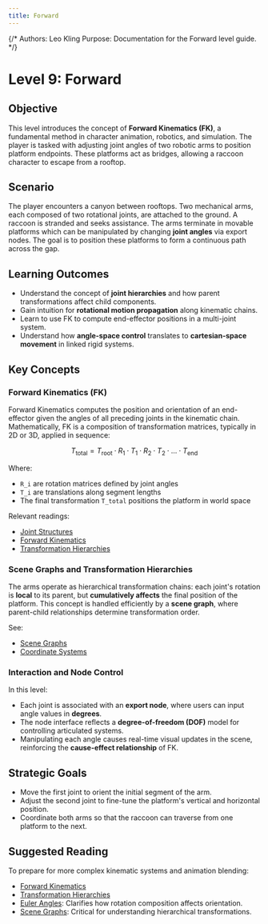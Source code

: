```yaml
---
title: Forward
---
```


{/*
Authors: Leo Kling
Purpose: Documentation for the Forward level guide.
*/}

# Level 9: Forward

## Objective

This level introduces the concept of **Forward Kinematics (FK)**, a fundamental method in character animation, robotics, and simulation. The player is tasked with adjusting joint angles of two robotic arms to position platform endpoints. These platforms act as bridges, allowing a raccoon character to escape from a rooftop.

## Scenario

The player encounters a canyon between rooftops. Two mechanical arms, each composed of two rotational joints, are attached to the ground. A raccoon is stranded and seeks assistance. The arms terminate in movable platforms which can be manipulated by changing **joint angles** via export nodes. The goal is to position these platforms to form a continuous path across the gap.

## Learning Outcomes

- Understand the concept of **joint hierarchies** and how parent transformations affect child components.
- Gain intuition for **rotational motion propagation** along kinematic chains.
- Learn to use FK to compute end-effector positions in a multi-joint system.
- Understand how **angle-space control** translates to **cartesian-space movement** in linked rigid systems.

## Key Concepts

### Forward Kinematics (FK)

Forward Kinematics computes the position and orientation of an end-effector given the angles of all preceding joints in the kinematic chain. Mathematically, FK is a composition of transformation matrices, typically in 2D or 3D, applied in sequence:

$$
T_\text{total} = T_\text{root} \cdot R_1 \cdot T_1 \cdot R_2 \cdot T_2 \cdot ... \cdot T_\text{end}
$$

Where:

- `R_i` are rotation matrices defined by joint angles
- `T_i` are translations along segment lengths
- The final transformation `T_total` positions the platform in world space

Relevant readings:

- [Joint Structures](/docs/kinematics/joint-structures)
- [Forward Kinematics](/docs/kinematics/forward-kinematics)
- [Transformation Hierarchies](/docs/hierarchies/transformation-hierarchies)

### Scene Graphs and Transformation Hierarchies

The arms operate as hierarchical transformation chains: each joint's rotation is **local** to its parent, but **cumulatively affects** the final position of the platform. This concept is handled efficiently by a **scene graph**, where parent-child relationships determine transformation order.

See:

- [Scene Graphs](/docs/hierarchies/scene-graphs)
- [Coordinate Systems](/docs/hierarchies/coordinate-systems)

### Interaction and Node Control

In this level:

- Each joint is associated with an **export node**, where users can input angle values in **degrees**.
- The node interface reflects a **degree-of-freedom (DOF)** model for controlling articulated systems.
- Manipulating each angle causes real-time visual updates in the scene, reinforcing the **cause-effect relationship** of FK.

## Strategic Goals

- Move the first joint to orient the initial segment of the arm.
- Adjust the second joint to fine-tune the platform's vertical and horizontal position.
- Coordinate both arms so that the raccoon can traverse from one platform to the next.

## Suggested Reading

To prepare for more complex kinematic systems and animation blending:

- [Forward Kinematics](/docs/kinematics/forward-kinematics)
- [Transformation Hierarchies](/docs/hierarchies/transformation-hierarchies)
- [Euler Angles](/docs/rotation/euler-angles): Clarifies how rotation composition affects orientation.
- [Scene Graphs](/docs/hierarchies/scene-graphs): Critical for understanding hierarchical transformations.
